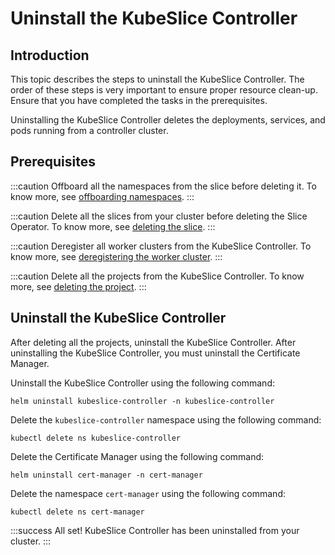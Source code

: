 
# Uninstall the KubeSlice Controller

## Introduction
This topic describes the steps to uninstall the KubeSlice Controller.
The order of these steps is very important to ensure proper resource
clean-up. Ensure that you have completed the tasks in the
prerequisites.

Uninstalling the KubeSlice Controller deletes the deployments, services, and pods running 
from a controller cluster.

## Prerequisites

:::caution
Offboard all the namespaces from the slice before deleting it. To know
more, see [offboarding namespaces](/versioned_docs/version-0.6.0/getting-started-with-cloud-clusters/uninstalling-kubeslice/offboarding-namespaces.mdx).
:::

:::caution
Delete all the slices from your cluster before deleting the Slice
Operator. To know more, see [deleting the slice](/versioned_docs/version-0.6.0/getting-started-with-cloud-clusters/uninstalling-kubeslice/deleting-the-slice.mdx).
:::

:::caution
Deregister all worker clusters from the KubeSlice Controller. To know
more, see [deregistering the worker cluster](/versioned_docs/version-0.6.0/getting-started-with-cloud-clusters/uninstalling-kubeslice/deregistering-the-worker-cluster.mdx).
:::

:::caution
Delete all the projects from the KubeSlice Controller. To know more, see 
[deleting the project](/versioned_docs/version-0.6.0/getting-started-with-cloud-clusters/uninstalling-kubeslice/deleting-the-project.mdx).
:::

## Uninstall the KubeSlice Controller
After deleting all the projects, uninstall the KubeSlice Controller. 
After uninstalling the KubeSlice Controller, you must uninstall the Certificate Manager.

Uninstall the KubeSlice Controller using the following command:

``` 
helm uninstall kubeslice-controller -n kubeslice-controller
```

Delete the `kubeslice-controller` namespace using the following command:

```
kubectl delete ns kubeslice-controller
```

Delete the Certificate Manager using the following command:

``` 
helm uninstall cert-manager -n cert-manager
```

Delete the namespace `cert-manager` using the following command:

```
kubectl delete ns cert-manager
```

:::success
All set! KubeSlice Controller has been uninstalled from your cluster.
:::